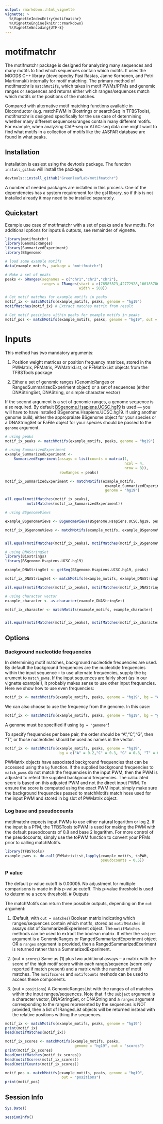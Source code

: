 ```yaml
---
output: rmarkdown::html_vignette
vignette: >
  %\VignetteIndexEntry{motifmatchr}
  %\VignetteEngine{knitr::rmarkdown}
  %\VignetteEncoding{UTF-8}
---
```


# motifmatchr

The motifmatchr package is designed for analyzing many sequences and many motifs to find which sequences contain which motifs. It uses the MOODS C++ library (developedby Pasi Rastas, Janne Korhonen, and Petri Martinmaki) internally for motif matching.  The primary method of motifmatchr is `matchMotifs`, which takes in motif PWMs/PFMs and genomic ranges or sequences and returns either which ranges/sequences match which motifs or the positions of the matches.  

Compared with alternative motif matching functions available in Bioconductor (e.g. matchPWM in Biostrings or searchSeq in TFBSTools), motifmatchr is designed specifically for the use case of determining whether many different sequences/ranges contain many different motifs. For example, when analyzing ChIP-seq or ATAC-seq data one might want to find what motifs in a collection of motifs like the JASPAR database are found in what peaks. 



## Installation

Installation is easiest using the devtools package. The function `install_github` will install the package.

``` r
devtools::install_github("GreenleafLab/motifmatchr")
```

A number of needed packages are installed in this process. One of the dependencies has a system requirement for the gsl library, so if this is not installed already it may need to be installed separately.  


## Quickstart

Example use case of motifmatchr with a set of peaks and a few motifs. For additional options for inputs & outputs, see remainder of vignette.

```r
library(motifmatchr)
library(GenomicRanges)
library(SummarizedExperiment)
library(BSgenome)

# load some example motifs
data(example_motifs, package = "motifmatchr") 

# Make a set of peaks
peaks <- GRanges(seqnames = c("chr1","chr2","chr2"),
                 ranges = IRanges(start = c(76585873,42772928,100183786),
                                  width = 500))

# Get motif matches for example motifs in peaks 
motif_ix <- matchMotifs(example_motifs, peaks, genome = "hg19") 
motifMatches(motif_ix) # Extract matches matrix from result

# Get motif positions within peaks for example motifs in peaks 
motif_pos <- matchMotifs(example_motifs, peaks, genome = "hg19", out = "positions") 
```

# Inputs

This method has two mandatory arguments:

1) Position weight matrices or position frequency matrices, stored in the PWMatrix, PFMatrix, PWMatrixList, or PFMatrixList objects from the TFBSTools package

2) Either a set of genomic ranges (GenomicRanges or RangedSummarizedExperiment object) or a set of sequences (either DNAStringSet, DNAString, or simple character vector)

If the second argument is a set of genomic ranges, a genome sequence is also required. By default [BSgenome.Hsapiens.UCSC.hg19](https://bioconductor.org/packages/release/data/annotation/html/BSgenome.Hsapiens.UCSC.hg19.html) is used &mdash; you will have to have installed BSgenome.Hsapiens.UCSC.hg19. If using another genome build, either the appropraiate BSgenome object for your species or a DNAStringSet or FaFile object for your species should be passed to the `genome` argument.

```r
# using peaks
motif_ix_peaks <- matchMotifs(example_motifs, peaks, genome = "hg19") 

# using SummarizedExperiment
example_SummarizedExperiment <- 
    SummarizedExperiment(assays = list(counts = matrix(1,
                                                       ncol = 4,
                                                       nrow = 3)),
                         rowRanges = peaks)

motif_ix_SummarizedExperiment <- matchMotifs(example_motifs,
                                              example_SummarizedExperiment, 
                                              genome = "hg19") 

all.equal(motifMatches(motif_ix_peaks),
          motifMatches(motif_ix_SummarizedExperiment))
```

```r
# using BSgenomeViews

example_BSgenomeViews <- BSgenomeViews(BSgenome.Hsapiens.UCSC.hg19, peaks)

motif_ix_BSgenomeViews <- matchMotifs(example_motifs, example_BSgenomeViews) 


all.equal(motifMatches(motif_ix_peaks), motifMatches(motif_ix_BSgenomeViews))
```


```r
# using DNAStringSet
library(Biostrings)
library(BSgenome.Hsapiens.UCSC.hg19)

example_DNAStringSet <- getSeq(BSgenome.Hsapiens.UCSC.hg19, peaks)

motif_ix_DNAStringSet <- matchMotifs(example_motifs, example_DNAStringSet) 

all.equal(motifMatches(motif_ix_peaks), motifMatches(motif_ix_DNAStringSet))
```


```r
# using character vector
example_character <- as.character(example_DNAStringSet)

motif_ix_character <- matchMotifs(example_motifs, example_character) 


all.equal(motifMatches(motif_ix_peaks), motifMatches(motif_ix_character))
```


## Options

### Background nucleotide frequencies

In determining motif matches, background nucleotide frequencies are used.  By default the background frequencies are the nucleotide frequencies within the input sequence -- to use alternate frequencies, supply the `bg` arument to `match_pwms`.  If the input sequences are fairly short (as in our vignette example!), it probably makes sense to use other input frequencies.  Here we show how to use even frequencies:

```r
motif_ix <- matchMotifs(example_motifs, peaks, genome = "hg19", bg = "even") 
```

We can also choose to use the frequency from the genome.  In this case:

```r
motif_ix <- matchMotifs(example_motifs, peaks, genome = "hg19", bg = "genome") 
```

A genome must be specified if using `bg = "genome"`!


To specify frequencies per base pair, the order should be "A","C","G", then "T", or those nucleotides should be used as names in the vector.

```r
motif_ix <- matchMotifs(example_motifs, peaks, genome = "hg19",
                         bg = c("A" = 0.2,"C" = 0.3, "G" = 0.3, "T" = 0.2)) 
```

PWMatrix objects have associated background frequencies that can be accessed using the `bg` function. If the supplied background frequencies to `match_pwms` do not match the frequencies in the input PWM, then the PWM is adjusted to refect the supplied background frequencies. The calculated score is based on this adjusted PWM and not the direct input PWM. To ensure the score is computed using the exact PWM input, simply make sure the background frequencies passed to matchMotifs match hose used for the input PWM and stored in bg slot of PWMatrix object.

### Log base and pseudocounts

motifmatchr expects input PWMs to use either natural logarithm or log 2. If the input is a PFM, the TFBSTools toPWM is used for making the PWM with the default psueodcounts of 0.8 and base 2 logarithm. For more control of the pseudocounts, simply use the toPWM function to convert your PFMs prior to calling matchMotifs. 

```r
library(TFBSTools)
example_pwms <- do.call(PWMatrixList,lapply(example_motifs, toPWM, 
                                            pseudocounts = 0.5))
```

### P value

The default p-value cutoff is 0.00005. No adjustment for multiple comparisons is made in this p-value cutoff. This p-value threshold is used to determine a score threshold. 
# Outputs

The matchMotifs can return three possible outputs, depending on the `out` argument:

1) (Default, with `out = matches`) Boolean matrix indicating which ranges/sequences contain which motifs, stored as `motifMatches` in assays slot of SummarizedExperiment object. The `motifMatches` methods can be used to extract the boolean matrix. If either the `subject` argument is a GenomicRanges or RangedSummarizedExperiment object OR a `ranges` argument is provided, then a RangedSummarizedExeriment is returned rather than a SummarizedExperiment.  

2) (out = `scores`) Same as (1) plus two additional assays -- a matrix with the score of the high motif score within each range/sequence (score only reported if match present) and a matrix with the number of motif matches. The `motifScores` and `motifCounts` methods can be used to access these components.

3) (out = `positions`) A GenomicRangesList with the ranges of all matches within the input ranges/sequences. Note that if the `subject` argument is a character vector, DNAStringSet, or DNAString and a `ranges` argument corresponding to the ranges represented by the sequences is NOT provided, then a list of IRangesList objects will be returned instead with the relative positions withing the sequences.


```r
motif_ix <- matchMotifs(example_motifs, peaks, genome = "hg19") 
print(motif_ix)
head(motifMatches(motif_ix))

motif_ix_scores <- matchMotifs(example_motifs, peaks, 
                                genome = "hg19", out = "scores")
print(motif_ix_scores)
head(motifMatches(motif_ix_scores))
head(motifScores(motif_ix_scores))
head(motifCounts(motif_ix_scores))

motif_pos <- matchMotifs(example_motifs, peaks, genome = "hg19", 
                          out = "positions") 
print(motif_pos)
```

## Session Info

```r
Sys.Date()
```

```r
sessionInfo()
```



